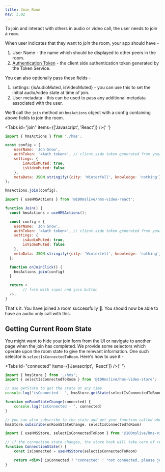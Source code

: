 ```yaml
---
title: Join Room
nav: 3.02
---
```


To join and interact with others in audio or video call, the user needs to join a `room`.

When user indicates that they want to _join_ the room, your app should have -
1. User Name - the name which should be displayed to other peers in the room.
2. [Authentication Token](../guides/token) - the client side authentication token generated by the Token Service.

You can also optionally pass these fields -
1. settings: {isAudioMuted, isVideoMuted} - you can use this to set the initial audio/video state at time of join.
2. User metadata - this can be used to pass any additional metadata associated with the user.

We'll call the `join` method on `hmsActions` object with a config containing above fields to join the room.


<Tabs id="join" items={['Javascript', 'React']} />{' '}

<Tab id='join-0'>

```js:join.js
import { hmsActions } from './hms';

const config = {
    userName: 'Jon Snow',
    authToken: '<Auth token>', // client-side token generated from your token service
    settings: {
        isAudioMuted: true,
        isVideoMuted: false
    },
    metaData: JSON.stringify({city: 'Winterfell', knowledge: 'nothing'})
};

hmsActions.join(config);

```

</Tab>

<Tab  id='join-1'>

```jsx:join.jsx
import { useHMSActions } from '@100mslive/hms-video-react';

function Join() {
  const hmsActions = useHMSActions();

  const config = {
    userName: 'Jon Snow',
    authToken: '<Auth token>', // client-side token generated from your token service
    settings: {
        isAudioMuted: true,
        isVideoMuted: false
    },
    metaData: JSON.stringify({city: 'Winterfell', knowledge: 'nothing'})
  };

  function onJoinClick() {
    hmsActions.join(config)
  }

  return <
        // form with input and join button
  />;
}
```

</Tab>

That's it. You have joined a room successfully 🥳. You should now be able to have an audio only call with this.

## Getting Current Room State

You might want to hide your join form from the UI or navigate to another page when the join has completed.
We provide some selectors which operate upon the room state to give the relevant information. One such
selector is `selectIsConnectedToRoom`. Here's how to use it -

<Tabs id="connected" items={['Javascript', 'React']} />{' '}

<Tab id='connected-0'>


```js
import { hmsStore } from './hms';
import { selectIsConnectedToRoom } from '@100mslive/hms-video-store';

// use getState to get the state at any time
console.log("isConnected - ", hmsStore.getState(selectIsConnectedToRoom))

function onRoomStateChange(connected) {
    console.log("isConnected - ", connected)
}

// you can also subscribe to the state and get your function called whenever the state changes
hmsStore.subscribe(onRoomStateChange, selectIsConnectedToRoom)

```

</Tab>

<Tab  id='connected-1'>

```jsx
import { useHMSStore, selectIsConnectedToRoom } from '@100mslive/hms-video-react';

// if the connection state changes, the store hook will take care of rerendering the component
function ConnectionState() {
    const isConnected = useHMSStore(selectIsConnectedToRoom)

    return <div>{ isConnected ? "connected" : "not connected, please join." }</div>
}
```

</Tab>
